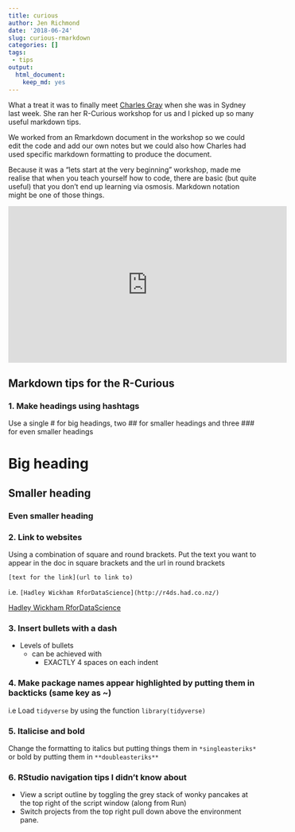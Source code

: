 ```yaml
---
title: curious
author: Jen Richmond
date: '2018-06-24'
slug: curious-rmarkdown
categories: []
tags: 
 - tips
output:
  html_document:
    keep_md: yes
---
```


What a treat it was to finally meet [Charles Gray](https://twitter.com/cantabile) when she was in Sydney last week. She ran her R-Curious workshop for us and I picked up so many useful markdown tips. 

<!--more-->

We worked from an Rmarkdown document in the workshop so we could edit the code and add our own notes but we could also how Charles had used specific markdown formatting to produce the document. 

Because it was a "lets start at the very beginning" workshop, made me realise that when you teach yourself how to code, there are basic (but quite useful) that you don't end up learning via osmosis. Markdown notation might be one of those things. 

<iframe width="560" height="315" src="https://www.youtube.com/embed/dbsJ2DZoiQI?start=10" frameborder="0" allow="autoplay; encrypted-media" allowfullscreen></iframe>

## Markdown tips for the R-Curious

### 1. Make headings using hashtags 

Use a single # for big headings, two ## for smaller headings and three ### for even smaller headings

# Big heading
## Smaller heading
### Even smaller heading

### 2. Link to websites

Using a combination of square and round brackets. Put the text you want to appear in the doc in square brackets and the url in round brackets 

`[text for the link](url to link to)`

i.e.
`[Hadley Wickham RforDataScience](http://r4ds.had.co.nz/)`

[Hadley Wickham RforDataScience](http://r4ds.had.co.nz/)

### 3. Insert bullets with a dash

- Levels of bullets 
    - can be achieved with 
        - EXACTLY 4 spaces on each indent

### 4. Make package names appear highlighted by putting them in backticks (same key as ~)

i.e
Load `tidyverse` by using the function `library(tidyverse)`

### 5. Italicise and bold

Change the formatting to italics but putting things them in `*singleasteriks*` or bold by putting them in `**doubleasteriks**`


### 6. RStudio navigation tips I didn’t know about

- View a script outline by toggling the grey stack of wonky pancakes at the top right of the script window (along from Run)
- Switch projects from the top right pull down above the environment pane. 


